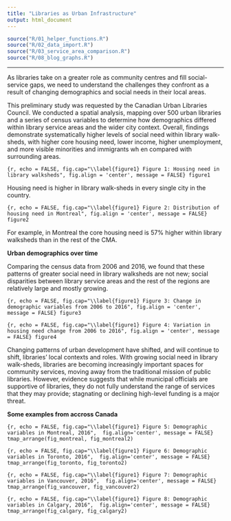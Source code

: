 ```yaml
---
title: "Libraries as Urban Infrastructure"
output: html_document
---
```


```r
source("R/01_helper_functions.R")
source("R/02_data_import.R")
source("R/03_service_area_comparison.R")
source("R/08_blog_graphs.R")
```
****
As libraries take on a greater role as community centres and fill social-service gaps, we need to understand the challenges they confront as a result of changing demographics and social needs in their local areas.

This preliminary study was requested by the Canadian Urban Libraries Council. We conducted a spatial analysis, mapping over 500 urban libraries and a series of census variables to determine how demographics differed within library service areas and the wider city context.
Overall, findings demonstrate systematically higher levels of social need within library walk-sheds, with higher core housing need, lower income, higher unemployment, and more visible minorities and immigrants wh en compared with surrounding areas.

```{r, echo = FALSE, fig.cap="\\label{figure1} Figure 1: Housing need in library walksheds", fig.align = 'center', message = FALSE}
figure1
```

Housing need is higher in library walk-sheds in every single city in the country.

```{r, echo = FALSE, fig.cap="\\label{figure1} Figure 2: Distribution of housing need in Montreal", fig.align = 'center', message = FALSE}
figure2
```

For example, in Montreal the core housing need is 57% higher within library walksheds than in the rest of the CMA.

**Urban demographics over time**

Comparing the census data from 2006 and 2016, we found that these patterns of greater social need in library walksheds are not new; social disparities between library service areas and the rest of the regions are relatively large and mostly growing. 

```{r, echo = FALSE, fig.cap="\\label{figure1} Figure 3: Change in demographic variables from 2006 to 2016", fig.align = 'center', message = FALSE}
figure3
```

```{r, echo = FALSE, fig.cap="\\label{figure1} Figure 4: Variation in housing need change from 2006 to 2016", fig.align = 'center', message = FALSE}
figure4
```

Changing patterns of urban development have shifted, and will continue to shift, libraries’ local contexts and roles. With growing social need in library walk-sheds, libraries are becoming increasingly important spaces for community services, moving away from the traditional mission of public libraries. However, evidence suggests that while municipal officials are supportive of libraries, they do not fully understand the range of services that they may provide; stagnating or declining high-level funding is a major threat. 

**Some examples from accross Canada**

```{r, echo = FALSE, fig.cap="\\label{figure1} Figure 5: Demographic variables in Montreal, 2016",  fig.align='center', message = FALSE}
tmap_arrange(fig_montreal, fig_montreal2) 
```

```{r, echo = FALSE, fig.cap="\\label{figure1} Figure 6: Demographic variables in Toronto, 2016",  fig.align='center', message = FALSE}
tmap_arrange(fig_toronto, fig_toronto2) 
```

```{r, echo = FALSE, fig.cap="\\label{figure1} Figure 7: Demographic variables in Vancouver, 2016",  fig.align='center', message = FALSE}
tmap_arrange(fig_vancouver, fig_vancouver2) 
```

```{r, echo = FALSE, fig.cap="\\label{figure1} Figure 8: Demographic variables in Calgary, 2016",  fig.align='center', message = FALSE}
tmap_arrange(fig_calgary, fig_calgary2)
```
